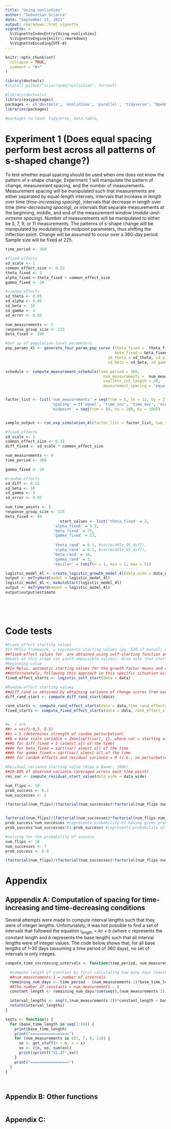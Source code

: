 ```yaml
---
title: "Using nonlinSims"
author: "Sebastian Sciarra"
date: "September 15, 2021"
output: rmarkdown::html_vignette
vignette: >
  %\VignetteIndexEntry{Using nonlinSims}
  %\VignetteEngine{knitr::rmarkdown}
  %\VignetteEncoding{UTF-8}
---
```


```r
knitr::opts_chunk$set(
  collapse = TRUE,
  comment = "#>"
)
```

```r
library(devtools)
#install_github("sciarraseb/nonlinSims", force=T)

#library(devtools)
library(easypackages)
packages <- c('devtools', 'nonlinSims', 'parallel', 'tidyverse', "OpenMx", "data.table", 'nlme')
libraries(packages)

#packages to load: tidyverse, data.table, 
```


# Experiment 1 (Does equal spacing perform best across all patterns of s-shaped change?)

To test whether equal spacing should be used when one does not know the pattern of s-shape change, Experiment 1 will manipulate the 
pattern of change, measurement spacing, and the number of measurements. Measurement spacing will be manipulated such that measurements
are either separated by equal-length intervals, intervals that increase in length over time (*time-increasing spacing*), intervals that
decrease in length over time (*time-decreasing spacing*), or intervals that separate measurements at the beginning, middle, and end of
the measurement window (*middle-and-extreme spacing*). Number of measurements will be manipulated to either be 5, 7, 9, or 11 
measurements. The patterns of s-shape change will be manipulated by modulating the midpoint parameters, thus shifting the inflection 
point. Change will be assumed to occur over a 360-day period. Sample size will be fixed at 225. 

```r
time_period <- 360

#fixed effects
sd_scale <- 1
common_effect_size <- 0.32
theta_fixed <- 3
alpha_fixed <-theta_fixed + common_effect_size
gamma_fixed <- 20

#random effects 
sd_theta <- 0.05
sd_alpha <- 0.05
sd_beta <- 10
sd_gamma <- 4
sd_error <- 0.03

num_measurements <- 5
response_group_size <- 225
beta_fixed <- 200

#Set up of population-level parameters
pop_params_4l <- generate_four_param_pop_curve (theta_fixed =  theta_fixed, alpha_fixed = alpha_fixed, 
                                                beta_fixed = beta_fixed, gamma_fixed = gamma_fixed, 
                                             sd_theta = sd_theta, sd_alpha = sd_alpha, 
                                             sd_beta = sd_beta, sd_gamma = sd_gamma, sd_error = sd_error)

schedule <- compute_measurement_schedule(time_period = 360, 
                                           num_measurements =  num_measurements, 
                                           smallest_int_length = 30, 
                                           measurement_spacing = 'equal')


factor_list <- list('num_measurements' = seq(from = 5, to = 11, by = 2), 
                    'spacing' = c('equal', 'time_inc', 'time_dec', 'mid_ext'), 
                    'midpoint' = seq(from = 80, to = 280, by = 100))


sample_output <- run_exp_simulation_4l(factor_list = factor_list, num_iterations = 2, pop_params = pop_params_4l, response_group_size = 50, num_cores = 3, seed = 27)


```




```r

#fixed effects
sd_scale <- 1
common_effect_size <- 0.32
diff_fixed <- sd_scale * common_effect_size

num_measurements <- 9
time_period <- 360

gamma_fixed <- 20

#random effects 
sd_diff <- 0.15
sd_beta <- 10
sd_gamma <- 3
sd_error <- 0.05

num_time_points <- 5
response_group_size <- 225
beta_fixed <- 80
                        start_values <- list('theta_fixed' = 3, 
                     'alpha_fixed' = 3.5, 
                     'beta_fixed' = 75, 
                     'gamma_fixed' = 23,
                       
                     'theta_rand' = 0.1, #var(middle_95_diff), 
                     'alpha_rand' = 0.1, #var(middle_95_diff), 
                     'beta_rand' = 10, 
                     'gamma_rand' = 3, 
                     'epsilon' = runif(n = 1, min = 1, max = 5))

logistic_model_4l <- create_logistic_growth_model_4l(data_wide = data_wide, model_name = 'test_model', starting_values = start_values)
output <- mxTryHard(model = logistic_model_4l)
logistic_model_4l <- mxAutoStart(logistic_model_4l)
output <- mxTryHard(model = logistic_model_4l)
output$output$estimate



 


```





# Code tests 

```r
#Fixed_effect starting values  
#In MPlus framework, w represents starting values (pg. 520 of manual; defaults for growth models)
##fixed-effect values for  are obtained using self-starting function and not fitting any nonlinear regression model to the data (fitting a 
#model at this stage can yield impossible values). Also note that starting value for diff_fixed is calculated by subtracting mean ending value from mean
#beginning value
##In Mplus, automatic starting values for the growth factor means and variances are generated based on individual regressions of the outcome variable on time. 
##Unfortunately, following this approach in this specific situation with nonlinear models can hijacks the starting value procedure (see above comment). 
fixed_effect_starts <- logistic_self_start(data = data)

#Random-effect starting values 
##diff_rand is obtained by obtaining variance of change scores from each person (i.e., var((score_final_time_point - score_final_time_point))
diff_rand_start <- compute_diff_rand_start(data)

rand_starts <- compute_rand_effect_starts(data = data,time_rand_effects = c('beta_rand', 'gamma_rand'))
fixed_starts <- compute_fixed_effect_starts(data = data, rand_effect_starts = rand_starts)


#w  + srb
##r = unif(-0,5, 0.5) 
##s = 5 (determines strength of random perturbation)
##b = base scale variable = 2max{sqrt(var), 1}, where var = starting value for variance of parameter
###b for diff_fixed = 2 (almost all of the time)
###b for beta_fixed = sqrt(var) almost all of the time 
###b for gamma_fixed = sqrt(var) almost all of the time
###b for random effects and residual variance = 0 (i.e., no perturbation in generation process of random variables or residual variance)

#Residual variance starting value (Hipp & Bauer, 2006)
##20-80% of observed variance (averaged across each time point)
res_var <- compute_residual_start_value(data_wide = data_wide)

```

```r
num_flips <- 10
prob_success <- 0.2
num_successes <- 2

(factorial(num_flips)/(factorial(num_successes)*factorial(num_flips-num_successes)))*prob_success^num_successes*(1-prob_success)^(num_flips-num_successes)


factorial(num_flips)/(factorial(num_successes)*factorial(num_flips-num_successes)) #represents total number of ways two sucesses can be obtained 
prob_success^num_successes #represents probability of having given probability of success on all successful trials 
prob_success^num_successes*(1-prob_success) #represents probability of having given probability of failure on all failed trials 

#solving for the probability of success
num_flips <- 10
num_successes <- 7
prob_success <- 0.9

(factorial(num_flips)/(factorial(num_successes)*factorial(num_flips-num_successes)))*prob_success^num_successes*(1-prob_success)^(num_flips-num_successes)


```


# Appendix 
## Apppendix A: Computation of spacing for time-increasing and time-decreasing conditions 

Several attempts were made to compute interval lengths such that they were of integer lengths. Unfortunately, it was not possible to find a set of intervals that followed the equation
$i_{length} = kc + b$ (where $c$ represents the constant length and $b$ represents the base length) such that all interval lengths were of integer values. The code below shows that, 
for all base lengths of 1--30 days (assuming a time period of 360 days), no set of intervals is only integes. 

```r

compute_time_increasing_intervals <- function(time_period, num_measurements, base_time_length) {

  #compute length of constant by first calculating how many days remain after subtracting base_time_length for each interval.
  ##num_measurements-1 = number of intervals
  remaining_num_days <- time_period - (num_measurements-1)*base_time_length
  ##The number of constants = num_measurements - 1
  constant_length <- remaining_num_days/sum(seq(0,(num_measurements-2)))

  interval_lengths <- seq(0,(num_measurements-2))*constant_length + base_time_length
  return(interval_lengths)
}

testx <- function() {
  for (base_time_length in seq(1:30)) {
    print(base_time_length)
    print("=================")
    for (num_measurements in c(5, 7, 9, 11)) {
      xo <- get_stuff(n = n, x = x)
      xo <- c(n, xo, sum(xo))
      print(sprintf("%1.3f",xo))
    }
    print("=================")
  }
}




```

## Appendix B: Other functions

```r

```

## Appendix C: 
